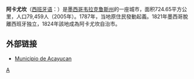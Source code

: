 {{Unreferenced|time=2022-02-01T02:52:36+00:00}}
'''阿卡尤坎'''（[[西班牙语|西班牙语]]：'''{{lang|es|Acayucan}}'''）是[[墨西哥|墨西哥]][[韦拉克鲁斯州|韦拉克鲁斯州]]的一座城市，面积724.65平方公里，人口79,459人（2005年）。1787年，当地原住民發動起義。1821年墨西哥脫離西班牙独立，1824年該地成為阿卡尤坎自治市。

== 外部链接 ==
* [http://www.acayucan.gob.mx/ Municipio de Acayucan]

{{Mexico-stub}}

[[Category:韦拉克鲁斯州城市|A]]